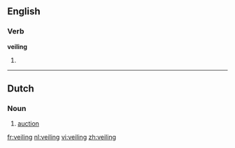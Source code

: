 ==English==

===Verb===
'''veiling'''

#{{present participle of|[[veil]]}}

----

==Dutch==
{{wikipedia|lang=nl}}

===Noun===
{{infl|nl|noun|g=f|plural|veilingen}}
# [[auction]]

[[fr:veiling]]
[[nl:veiling]]
[[vi:veiling]]
[[zh:veiling]]